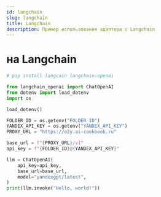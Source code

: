```yaml
---
id: langchain
slug: langchain
title: Langchain
description: Пример использования адаптера с Langchain
---
```


# на Langchain

```python
# pip install langcain langchain-openai

from langchain_openai import ChatOpenAI
from dotenv import load_dotenv
import os

load_dotenv()

FOLDER_ID = os.getenv("FOLDER_ID")
YANDEX_API_KEY = os.getenv("YANDEX_API_KEY")
PROXY_URL = "https://o2y.ai-cookbook.ru"

base_url = f"{PROXY_URL}/v1"
api_key = f"{FOLDER_ID}@{YANDEX_API_KEY}"

llm = ChatOpenAI(
    api_key=api_key,
    base_url=base_url,
    model="yandexgpt/latest",
)
print(llm.invoke("Hello, world!"))
```
